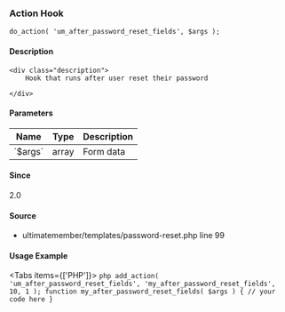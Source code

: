 
<UMBreadCrumb type="action"/>

### Action Hook    
    
```
do_action( 'um_after_password_reset_fields', $args );
```

#### Description
    <div class="description">
        Hook that runs after user reset their password
 
    </div>

#### Parameters
            
<table className="table-auto mt-2 border dark:border-gray-500 p-5 text-sm text-left">
<thead>
<tr>
<th  className="px-3">Name</th>
<th  className="px-3">Type</th>
<th  className="px-3">Description</th>
</tr>
</thead>
<tbody>
               <tr >
               <td className="px-3 py-2">`$args`</td>
               <td className="px-3 py-2">array</td>
               <td className="px-3 py-2 text-sm">Form data</td>
               </tr>
</tbody>
</table>

#### Since
<div class="description">
2.0
</div>

#### Source
  - <Link href="https://github.com/ultimatemember/ultimatemember/tree/2.5.0/templates/password-reset.php#L99">ultimatemember/templates/password-reset.php</Link> <Link href="https://github.com/ultimatemember/ultimatemember/tree/2.5.0/templates/password-reset.php#L99">line 99</Link>



#### Usage Example

<Tabs items={['PHP']}>
    <Tab>
    ```php
    add_action( 'um_after_password_reset_fields', 'my_after_password_reset_fields', 10, 1 );
 function my_after_password_reset_fields( $args ) {
     // your code here
 }
    ```
    </Tab>
</Tabs>